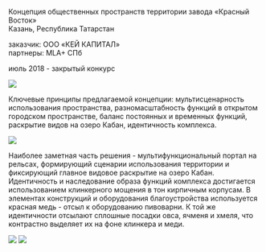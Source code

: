 
<Title>КРАСНЫЙ ВОСТОК</Title>

Концепция общественных пространств территории завода «Красный Восток»<br/>
Казань, Республика Татарстан
    
заказчик: ООО «КЕЙ КАПИТАЛ»<br/>
партнеры: MLA+ СПб

июль 2018 - закрытый конкурс


<Image src='https://unit4.io/files/krvostok/05.jpg'/>

Ключевые принципы предлагаемой концепции: мультисценарность использования пространства, разномасштабность функций в открытом городском пространстве, баланс постоянных и временных функций, раскрытие видов на озеро Кабан, идентичность комплекса.
            
<Image src='https://unit4.io/files/krvostok/02.jpg'/>


Наиболее заметная часть решения - мультифункциональный портал на рельсах, формирующий сценарии использования территории и фиксирующий главное видовое раскрытие на озеро Кабан. Идентичность и наследование образа функций комплекса достигается использованием клинкерного мощения в тон кирпичным корпусам. В элементах конструкций и оборудования благоустройства используется красная медь - отсыл к оборудованию пивоварни. К той же идентичности отсылают сплошные посадки овса, ячменя и хмеля, что контрастно выделяет их на фоне клинкера и меди.

<Image src='https://unit4.io/files/krvostok/03.jpg'/>
<Image src='https://unit4.io/files/krvostok/04.jpg'/>